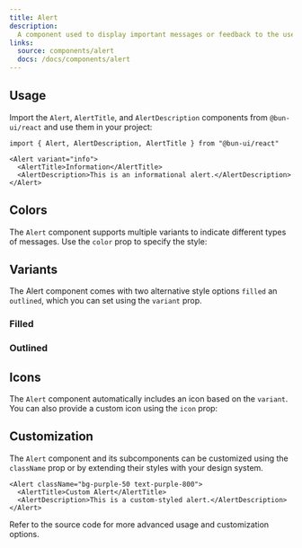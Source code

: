 ```yaml
---
title: Alert
description:
  A component used to display important messages or feedback to the user.
links:
  source: components/alert
  docs: /docs/components/alert
---
```


<ComponentPreview name="alert-basic" />

## Usage

Import the `Alert`, `AlertTitle`, and `AlertDescription` components from
`@bun-ui/react` and use them in your project:

```tsx
import { Alert, AlertDescription, AlertTitle } from "@bun-ui/react"
```

```tsx
<Alert variant="info">
  <AlertTitle>Information</AlertTitle>
  <AlertDescription>This is an informational alert.</AlertDescription>
</Alert>
```

## Colors

The `Alert` component supports multiple variants to indicate different types of
messages. Use the `color` prop to specify the style:

<ComponentPreview name="alert-colors" />

## Variants

The Alert component comes with two alternative style options
`filled` an `outlined`, which you can set using the `variant` prop.

### Filled

<ComponentPreview name="alert-variant-filled" />

### Outlined

<ComponentPreview name="alert-variant-outlined" />

## Icons

The `Alert` component automatically includes an icon based on the `variant`. You
can also provide a custom icon using the `icon` prop:

<ComponentPreview name="alert-icon" />

## Customization

The `Alert` component and its subcomponents can be customized using the
`className` prop or by extending their styles with your design system.

```tsx
<Alert className="bg-purple-50 text-purple-800">
  <AlertTitle>Custom Alert</AlertTitle>
  <AlertDescription>This is a custom-styled alert.</AlertDescription>
</Alert>
```

Refer to the source code for more advanced usage and customization options.
